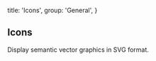 
  title: 'Icons',
  group: 'General',
}

## Icons

Display semantic vector graphics in SVG format.

<Title title="Installation" desc="Install the package in your project directory." />
<Tabs initialValue="yarn">
  <Tabs.Item label="Yarn" value="yarn">
    <Spacer h={0.6} />
    <Snippet width="400px">yarn add @geistclone/icons</Snippet>
  </Tabs.Item>
  <Tabs.Item label="npm" value="npm">
    <Spacer h={0.6} />
    <Snippet width="400px">npm i @geistclone/icons</Snippet>
  </Tabs.Item>
</Tabs>

<Playground
  title="Import"
  scope={{ Github, Spacer }}
  code={`
// import * as Icon from '@geistclone/icons'
// or
// import { Github } from '@geistclone/icons'
// or, for tree-shaking:
// import Github from '@geistclone/icons/github'

<Github />
`} />

<Playground
  title="Color"
  scope={{ Github }}
  code={`
<Github color="red" />
`}
/>

<Playground
  title="Sizes"
  scope={{ Github, Spacer }}
  code={`
<>
  <Github size={16} /> <Spacer inline w={.35} />
  <Github size={20} /> <Spacer inline w={.35} />
  <Github size={24} /> <Spacer inline w={.35} />
  <Github size={28} /> <Spacer inline w={.35} />
  <Github size={32} /> <Spacer inline w={.35} />
  <Github size={36} />
</>
`}
/>

<IconsGallery />

<Attributes edit="/pages/en-us/components/icons.mdx">
<Attributes.Title>Icon.Props</Attributes.Title>

| Attribute | Description  | Type            | Accepted values                  | Default |
| --------- | ------------ | --------------- | -------------------------------- | ------- |
| **color** | Icon color   | `string`        | -                                | -       |
| **size**  | Icon size    | `number`        | -                                | -       |
| ...       | Native props | `SVGAttributes` | `'id', 'name', 'className', ...` | -       |

</Attributes>

